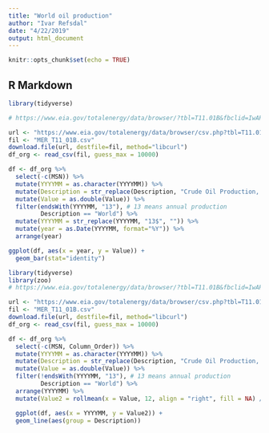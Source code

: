 ```yaml
---
title: "World oil production"
author: "Ivar Refsdal"
date: "4/22/2019"
output: html_document
---
```


```r
knitr::opts_chunk$set(echo = TRUE)
```

## R Markdown

```r
library(tidyverse)

# https://www.eia.gov/totalenergy/data/browser/?tbl=T11.01B&fbclid=IwAR0UMyPJ_9DhYMeMzn7FLcDsC0lPs8xc1b_NBB8_94RiExxx5ntB4jGy2uk#/?f=M&start=197301&end=201812&charted=0-11-12

url <- "https://www.eia.gov/totalenergy/data/browser/csv.php?tbl=T11.01B"
fil <- "MER_T11_01B.csv"
download.file(url, destfile=fil, method="libcurl")
df_org <- read_csv(fil, guess_max = 10000)

df <- df_org %>%
  select(-c(MSN)) %>%
  mutate(YYYYMM = as.character(YYYYMM)) %>%
  mutate(Description = str_replace(Description, "Crude Oil Production, ", "")) %>%
  mutate(Value = as.double(Value)) %>%
  filter(endsWith(YYYYMM, "13"), # 13 means annual production
         Description == "World") %>%
  mutate(YYYYMM = str_replace(YYYYMM, "13$", "")) %>%
  mutate(year = as.Date(YYYYMM, format="%Y")) %>%
  arrange(year)

ggplot(df, aes(x = year, y = Value)) +
  geom_bar(stat="identity")
```


```r
library(tidyverse)
library(zoo)
# https://www.eia.gov/totalenergy/data/browser/?tbl=T11.01B&fbclid=IwAR0UMyPJ_9DhYMeMzn7FLcDsC0lPs8xc1b_NBB8_94RiExxx5ntB4jGy2uk#/?f=M&start=197301&end=201812&charted=0-11-12

url <- "https://www.eia.gov/totalenergy/data/browser/csv.php?tbl=T11.01B"
fil <- "MER_T11_01B.csv"
download.file(url, destfile=fil, method="libcurl")
df_org <- read_csv(fil, guess_max = 10000)

df <- df_org %>%
  select(-c(MSN, Column_Order)) %>%
  mutate(YYYYMM = as.character(YYYYMM)) %>%
  mutate(Description = str_replace(Description, "Crude Oil Production, ", "")) %>%
  mutate(Value = as.double(Value)) %>%
  filter(!endsWith(YYYYMM, "13"), # 13 means annual production
         Description == "World") %>%
  arrange(YYYYMM) %>%
  mutate(Value2 = rollmean(x = Value, 12, align = "right", fill = NA) / 1000)

  ggplot(df, aes(x = YYYYMM, y = Value2)) +
  geom_line(aes(group = Description))
```
